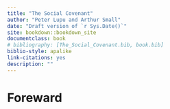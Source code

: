 ```yaml
--- 
title: "The Social Covenant"
author: "Peter Lupu and Arthur Small"
date: "Draft version of `r Sys.Date()`"
site: bookdown::bookdown_site
documentclass: book
# bibliography: [The_Social_Covenant.bib, book.bib]
biblio-style: apalike
link-citations: yes
description: ""
---
```


# Foreward {-}


